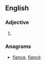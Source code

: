 ==English==

===Adjective===
{{head|en|adjective}}

# {{obsolete spelling of|fancy|lang=en}}

===Anagrams===
* [[fiance#English|fiance]], [[fiancé#English|fiancé]]